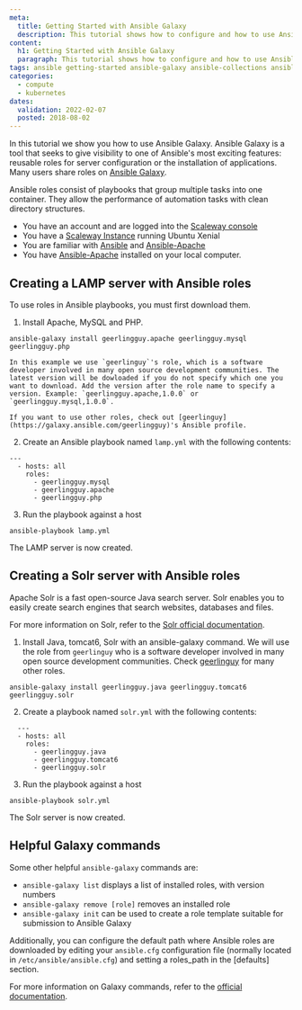 ```yaml
---
meta:
  title: Getting Started with Ansible Galaxy
  description: This tutorial shows how to configure and how to use Ansible Galaxy
content:
  h1: Getting Started with Ansible Galaxy
  paragraph: This tutorial shows how to configure and how to use Ansible Galaxy
tags: ansible getting-started ansible-galaxy ansible-collections ansible-galaxy-module
categories:
  - compute
  - kubernetes
dates:
  validation: 2022-02-07
  posted: 2018-08-02
---
```


In this tutorial we show you how to use Ansible Galaxy. Ansible Galaxy is a tool that seeks to give visibility to one of Ansible's most exciting features: reusable roles for server configuration or the installation of applications. Many users share roles on [Ansible Galaxy](https://galaxy.ansible.com/home).

Ansible roles consist of playbooks that group multiple tasks into one container. They allow the performance of automation tasks with clean directory structures.

<Message type="requirement">

- You have an account and are logged into the [Scaleway console](https://console.scaleway.com)
- You have a [Scaleway Instance](/compute/instances/how-to/create-an-instance/) running Ubuntu Xenial
- You are familiar with [Ansible](/tutorials/ansible-bionic-beaver/) and [Ansible-Apache](/tutorials/install-apache-ansible/)
- You have [Ansible-Apache](/tutorials/install-apache-ansible/) installed on your local computer. 

</Message>

## Creating a LAMP server with Ansible roles

To use roles in Ansible playbooks, you must first download them.

1. Install Apache, MySQL and PHP. 

  ```
  ansible-galaxy install geerlingguy.apache geerlingguy.mysql geerlingguy.php
  ```

  <Message type="note">

    In this example we use `geerlinguy`'s role, which is a software developer involved in many open source development communities. The latest version will be dowloaded if you do not specify which one you want to download. Add the version after the role name to specify a version. Example: `geerlingguy.apache,1.0.0` or `geerlingguy.mysql,1.0.0`. 
    
    If you want to use other roles, check out [geerlinguy](https://galaxy.ansible.com/geerlingguy)'s Ansible profile.

  </Message>

2. Create an Ansible playbook named `lamp.yml` with the following contents:

  ```
  ---
    - hosts: all
      roles:
        - geerlingguy.mysql
        - geerlingguy.apache
        - geerlingguy.php
  ```

3. Run the playbook against a host

  ```
  ansible-playbook lamp.yml
  ```

The LAMP server is now created.

## Creating a Solr server with Ansible roles

Apache Solr is a fast open-source Java search server. Solr enables you to easily create search engines that search websites, databases and files. 

  <Message type="note">

  For more information on Solr, refer to the [Solr official documentation](http://lucene.apache.org/solr/news.html).

  </Message>

1. Install Java, tomcat6, Solr with an ansible-galaxy command. We will use the role from `geerlinguy` who is a software developer involved in many open source development communities. Check [geerlinguy](https://galaxy.ansible.com/geerlingguy) for many other roles.

  ```
  ansible-galaxy install geerlingguy.java geerlingguy.tomcat6 geerlingguy.solr
  ```

2. Create a playbook named `solr.yml` with the following contents:

  ```
    ---
    - hosts: all
      roles:
        - geerlingguy.java
        - geerlingguy.tomcat6
        - geerlingguy.solr
  ```

3. Run the playbook against a host

  ```
  ansible-playbook solr.yml
  ```

The Solr server is now created. 

## Helpful Galaxy commands

Some other helpful `ansible-galaxy` commands are:

  - `ansible-galaxy list` displays a list of installed roles, with version numbers
  - `ansible-galaxy remove [role]` removes an installed role
  - `ansible-galaxy init` can be used to create a role template suitable for submission to Ansible Galaxy

Additionally, you can configure the default path where Ansible roles are downloaded by editing your `ansible.cfg` configuration file (normally located in `/etc/ansible/ansible.cfg`) and setting a roles_path in the [defaults] section.

For more information on Galaxy commands, refer to the [official documentation](https://docs.ansible.com/ansible/2.4/ansible-galaxy.html#actions).
